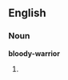 ==English==

===Noun===
'''bloody-warrior'''

# {{alternative spelling of|bloody warrior}}
{{count page|[[Wiktionary:Page count]]}}